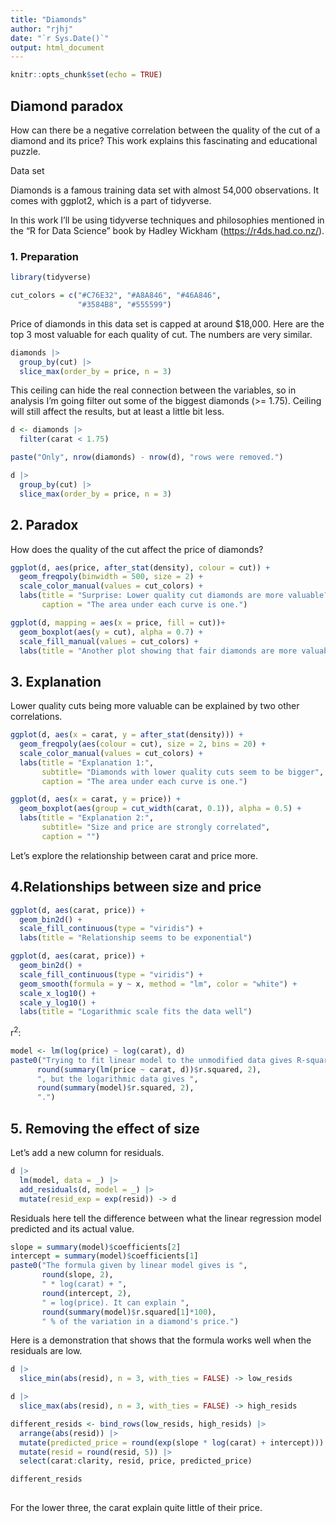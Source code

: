 ```yaml
---
title: "Diamonds"
author: "rjhj"
date: "`r Sys.Date()`"
output: html_document
---
```


```r
knitr::opts_chunk$set(echo = TRUE)
```

## Diamond paradox

How can there be a negative correlation between the quality of the cut of a diamond and its price? This work explains this fascinating and educational puzzle.

Data set

Diamonds is a famous training data set with almost 54,000 observations. It comes with ggplot2, which is a part of tidyverse.

In this work I'll be using tidyverse techniques and philosophies mentioned in the "R for Data Science" book by Hadley Wickham (<https://r4ds.had.co.nz/>).

### 1. Preparation

```r
library(tidyverse)

cut_colors = c("#C76E32", "#A8A846", "#46A846",
               "#3584B8", "#555599")
```

Price of diamonds in this data set is capped at around \$18,000. Here are the top 3 most valuable for each quality of cut. The numbers are very similar.

```r
diamonds |>
  group_by(cut) |>
  slice_max(order_by = price, n = 3)
```

This ceiling can hide the real connection between the variables, so in analysis I'm going filter out some of the biggest diamonds (\>= 1.75). Ceiling will still affect the results, but at least a little bit less.

```r
d <- diamonds |>
  filter(carat < 1.75)

paste("Only", nrow(diamonds) - nrow(d), "rows were removed.")

```

```r
d |>
  group_by(cut) |>
  slice_max(order_by = price, n = 3)
```

## 2. Paradox

How does the quality of the cut affect the price of diamonds?

```r
ggplot(d, aes(price, after_stat(density), colour = cut)) +
  geom_freqpoly(binwidth = 500, size = 2) +
  scale_color_manual(values = cut_colors) +
  labs(title = "Surprise: Lower quality cut diamonds are more valuable?",
       caption = "The area under each curve is one.")
```

```r
ggplot(d, mapping = aes(x = price, fill = cut))+
  geom_boxplot(aes(y = cut), alpha = 0.7) +
  scale_fill_manual(values = cut_colors) +
  labs(title = "Another plot showing that fair diamonds are more valuable than the ideal")
```

## 3. Explanation

Lower quality cuts being more valuable can be explained by two other correlations.

```r
ggplot(d, aes(x = carat, y = after_stat(density))) +
  geom_freqpoly(aes(colour = cut), size = 2, bins = 20) +
  scale_color_manual(values = cut_colors) +
  labs(title = "Explanation 1:",
       subtitle= "Diamonds with lower quality cuts seem to be bigger",
       caption = "The area under each curve is one.")
```

```r
ggplot(d, aes(x = carat, y = price)) + 
  geom_boxplot(aes(group = cut_width(carat, 0.1)), alpha = 0.5) +
  labs(title = "Explanation 2:",
       subtitle= "Size and price are strongly correlated",
       caption = "")
```

Let's explore the relationship between carat and price more.

## 4.Relationships between size and price

```r
ggplot(d, aes(carat, price)) +
  geom_bin2d() +
  scale_fill_continuous(type = "viridis") +
  labs(title = "Relationship seems to be exponential")
```

```r
ggplot(d, aes(carat, price)) +
  geom_bin2d() +
  scale_fill_continuous(type = "viridis") +
  geom_smooth(formula = y ~ x, method = "lm", color = "white") +
  scale_x_log10() + 
  scale_y_log10() +
  labs(title = "Logarithmic scale fits the data well")
```

r^2^:

```r
model <- lm(log(price) ~ log(carat), d) 
paste0("Trying to fit linear model to the unmodified data gives R-squared of ",
      round(summary(lm(price ~ carat, d))$r.squared, 2),
      ", but the logarithmic data gives ",
      round(summary(model)$r.squared, 2),
      ".")
```

## 5. Removing the effect of size

Let's add a new column for residuals.

```r
d |>
  lm(model, data = _) |>
  add_residuals(d, model = _) |>
  mutate(resid_exp = exp(resid)) -> d
```

Residuals here tell the difference between what the linear regression model
predicted and its actual value.

```r
slope = summary(model)$coefficients[2]
intercept = summary(model)$coefficients[1]
paste0("The formula given by linear model gives is ",
       round(slope, 2),
       " * log(carat) + ",
       round(intercept, 2),
       " = log(price). It can explain ",
       round(summary(model)$r.squared[1]*100),
       " % of the variation in a diamond's price.")
```
Here is a demonstration that shows that the formula works well when the residuals are low.
```r
d |>
  slice_min(abs(resid), n = 3, with_ties = FALSE) -> low_resids

d |>
  slice_max(abs(resid), n = 3, with_ties = FALSE) -> high_resids

different_resids <- bind_rows(low_resids, high_resids) |>
  arrange(abs(resid)) |>
  mutate(predicted_price = round(exp(slope * log(carat) + intercept))) |>
  mutate(resid = round(resid, 5)) |>
  select(carat:clarity, resid, price, predicted_price)

different_resids
  
```

For the lower three, the carat explain quite little of their price.


